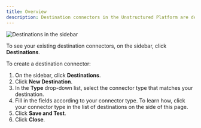 ```yaml
---
title: Overview
description: Destination connectors in the Unstructured Platform are designed to specify the endpoint for data processed within the platform. These connectors ensure that the transformed and analyzed data is securely and efficiently transferred to a storage system for future use, often to a vector database for tasks that involve high-speed retrieval and advanced data analytics operations.
---
```


![Destinations in the sidebar](/img/platform/Destinations-Sidebar.png)

To see your existing destination connectors, on the sidebar, click **Destinations**.

To create a destination connector:

1. On the sidebar, click **Destinations**.
2. Click **New Destination**.
3. In the **Type** drop-down list, select the connector type that matches your destination.
4. Fill in the fields according to your connector type. To learn how, click your connector type in the list of destinations on the side of this page.
5. Click **Save and Test**.
6. Click **Close**.